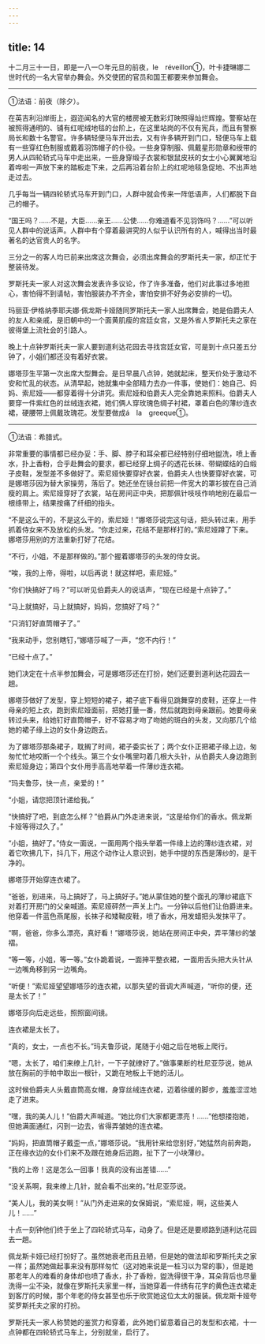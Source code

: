 ```yaml
---
---
---
```

title: 14
---





十二月三十一日，即是一八一○年元旦的前夜，le　réveillon①，叶卡捷琳娜二世时代的一名大官举办舞会。外交使团的官员和国王都要来参加舞会。

--------

①法语：前夜（除夕）。

在英吉利沿岸街上，遐迩闻名的大官的楼房被无数彩灯映照得灿烂辉煌。警察站在被照得通明的、铺有红呢绒地毯的台阶上，在这里站岗的不仅有宪兵，而且有警察局长和数十名警官。许多辆轻便马车开出去，又有许多辆开到门口，轻便马车上载有一些穿红色制服或戴着羽饰帽子的仆役。一些身穿制服、佩戴星形勋章和绶带的男人从四轮轿式马车中走出来，一些身穿缎子衣裳和银鼠皮袄的女士小心翼翼地沿着哗啦一声放下来的踏板走下来，之后再沿着台阶上的红呢地毯急促地、不出声地走过去。

几乎每当一辆四轮轿式马车开到门口，人群中就会传来一阵低语声，人们都脱下自己的帽子。

“国王吗？……不是，大臣……亲王……公使……你难道看不见羽饰吗？……”可以听见人群中的说话声。人群中有个穿着最讲究的人似乎认识所有的人，喊得出当时最著名的达官贵人的名字。

三分之一的客人均已前来出席这次舞会，必须出席舞会的罗斯托夫一家，却正忙于整装待发。

罗斯托夫一家人对这次舞会发表许多议论，作了许多准备，他们对此事过多地担心，害怕得不到请帖，害怕服装办不齐全，害怕安排不好务必安排的一切。

玛丽亚·伊格纳季耶夫娜·佩龙斯卡娅随同罗斯托夫一家人出席舞会，她是伯爵夫人的友人和亲戚，是旧朝中的一个面黄肌瘦的宫廷女宫，又是外省人罗斯托夫之家在彼得堡上流社会的引路人。

晚上十点钟罗斯托夫一家人要到道利达花园去寻找宫廷女官，可是到十点只差五分钟了，小姐们都还没有着好衣裳。

娜塔莎生平第一次出席大型舞会。是日早晨八点钟，她就起床，整天价处于激动不安和忙乱的状态。从清早起，她就集中全部精力去办一件事，使她们：她自己、妈妈、索尼娅——都穿着得十分讲究。索尼娅和伯爵夫人完全靠她来照料。伯爵夫人要穿一件紫红色的丝绒连衣裙，她们俩人穿玫瑰色绸子衬裙，罩着白色的薄纱连衣裙，硬腰带上佩戴玫瑰花。发型要做成á　la　greeque①。

--------

①法语：希腊式。

非常重要的事情都已经办妥：手、脚、脖子和耳朵都已经特别仔细地盥洗，喷上香水，扑上香粉，合乎赴舞会的要求，都已经穿上绸子的透花长袜、带蝴蝶结的白缎子皮鞋，发型差不多做好了。索尼娅快要穿好衣裳，伯爵夫人也快要穿好衣裳，可是娜塔莎因为替大家操劳，落后了。她还坐在镜台前把一件宽大的罩衫披在自己消瘦的肩上。索尼娅穿好了衣裳，站在房间正中央，把那佩针吱吱作响地别在最后一根绦带上，结果按痛了纤细的指头。

“不是这么干的，不是这么干的，索尼娅！”娜塔莎说完这句话，把头转过来，用手抓着侍女来不及放松的头发。“你走过来，花结不是那样打的。”索尼娅蹲了下来。娜塔莎用别的方法重新打好了花结。

“不行，小姐，不是那样做的。”那个握着娜塔莎的头发的侍女说。

“唉，我的上帝，得啦，以后再说！就这样吧，索尼娅。”

“你们快搞好了吗？”可以听见伯爵夫人的说话声，“现在已经是十点钟了。”

“马上就搞好，马上就搞好，妈妈，您搞好了吗？”

“只消钉好直筒帽子了。”

“我来动手，您别瞎钉，”娜塔莎喊了一声，“您不内行！”

“已经十点了。”

她们决定在十点半参加舞会，可是娜塔莎还在打扮，她们还要到道利达花园去一趟。

娜塔莎做好了发型，穿上短短的裙子，裙子底下看得见跳舞穿的皮鞋，还穿上一件母亲的短上衣，跑到索尼娅面前，把她打量一番，然后就跑到母亲跟前。她要母亲转过头来，给她钉好直筒帽子，好不容易才吻了吻她的斑白的头发，又向那几个给她的裙子缘上边的女仆身边跑去。

为了娜塔莎那条裙子，耽搁了时间，裙子委实长了；两个女仆正把裙子缘上边，匆匆忙忙地咬断一个个线头。第三个女仆嘴里叼着几根大头针，从伯爵夫人身边跑到索尼娅身边；第四个女仆用手高高地举着一件薄纱连衣裙。

“玛夫鲁莎，快一点，亲爱的！”

“小姐，请您把顶针递给我。”

“快搞好了吧，到底怎么样？”伯爵从门外走进来说，“这是给你们的香水。佩龙斯卡娅等得过久了。”

“小姐，搞好了。”侍女一面说，一面用两个指头举着一件缘上边的薄纱连衣裙，对着它吹拂几下，抖几下，用这个动作让人意识到，她手中提的东西是薄纱的，是干净的。

娜塔莎开始穿连衣裙了。

“爸爸，别进来，马上搞好了，马上搞好子。”她从蒙住她的整个面孔的薄纱裙底下对着打开房门的父亲喊道。索尼娅砰然一声关上门。一分钟以后他们让伯爵进来。他穿着一件蓝色燕尾服，长袜子和矮靿皮鞋，喷了香水，用发蜡把头发抹平了。

“啊，爸爸，你多么漂亮，真好看！”娜塔莎说，她站在房间正中央，弄平薄纱的皱褶。

“等一等，小姐，等一等。”女仆跪着说，一面抻平整衣裙，一面用舌头把大头针从一边嘴角移到另一边嘴角。

“听便！”索尼娅望望娜塔莎的连衣裙，以那失望的音调大声喊道，“听你的便，还是太长了！”

娜塔莎向后走远些，照照窗间镜。

连衣裙是太长了。

“真的，女士，一点也不长。”玛夫鲁莎说，尾随于小姐之后在地板上爬行。

“嗯，太长了，咱们来缭上几针，一下子就缭好了。”做事果断的杜尼亚莎说，她从放在胸前的手帕中取出一根针，又跪在地板上干她的活儿。

这时候伯爵夫人头戴直筒高女帽，身穿丝绒连衣裙，迈着徐缓的脚步，羞羞涩涩地走了进来。

“嘿，我的美人儿！”伯爵大声喊道。“她比你们大家都更漂亮！……”他想搂抱她，但她满面通红，闪到一边去，省得弄皱她的连衣裙。

“妈妈，把直筒帽子戴歪一点，”娜塔莎说。“我用针来给您别好，”她猛然向前奔跑，正在缘衣边的女仆们来不及跟在她身后迅跑，扯下了一小块薄纱。

“我的上帝！这是怎么一回事！我真的没有出差错……”

“没关系啊，我来缭上几针，就会看不出来的。”杜尼亚莎说。

“美人儿，我的美女啊！”从门外走进来的女保姆说，“索尼娅，啊，这些美人儿！……”

十点一刻钟他们终于坐上了四轮轿式马车，动身了。但是还是要顺路到道利达花园去一趟。

佩龙斯卡娅已经打扮好了。虽然她衰老而且丑陋，但是她的做法却和罗斯托夫之家一样；虽然她做起事来没有那样匆忙（这对她来说是一桩习以为常的事），但是她那老年人的难看的身体却也喷了香水，扑了香粉，盥洗得很干净，耳朵背后也尽量洗得一尘不染，就像在罗斯托夫家里一样，当她穿着一件绣有花字的黄色连衣裙走到客厅的时候，那个年老的侍女甚至也乐于欣赏她这位太太的服装。佩龙斯卡娅夸奖罗斯托夫之家的打扮。

罗斯托夫一家人称赞她的鉴赏力和穿着，此外她们留意着自己的发型和衣裙，十一点钟都在四轮轿式马车上，分别就坐，启行了。